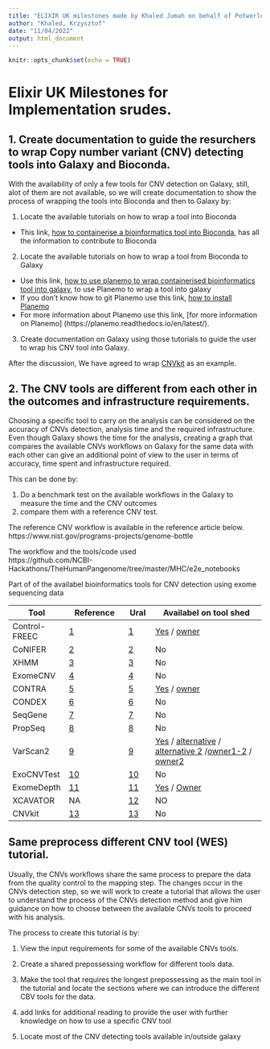 ```yaml
---
title: "ELIXIR UK milestones made by Khaled Jumah on behalf of Potworloicz team."
author: "Khaled, Krzysztof" 
date: "11/04/2022"
output: html_document
---
```


```r
knitr::opts_chunk$set(echo = TRUE)
```

# Elixir UK Milestones for Implementation srudes. 


## 1.  Create documentation to guide the resurchers to wrap Copy number variant (CNV) detecting tools into Galaxy and Bioconda. 

With the availability of only a few tools for CNV detection on Galaxy, still, alot of them are not available, so we will create documentation to show the process of wrapping the tools into Bioconda and then to Galaxy by: 

1. Locate the available tutorials on how to wrap a tool into Bioconda

- This link, [how to containerise a bioinformatics tool into Bioconda](https://bioconda.github.io/contributor/index.html),  has all the information to contribute to Bioconda  
2. Locate the available tutorials on how to wrap a tool from Bioconda to Galaxy 
- Use this link, [how to use planemo to wrap containerised bioinformatics tool into galaxy](https://planemo.readthedocs.io/en/latest/writing_standalone.html), to use Planemo to wrap a tool into galaxy  
- If you don’t know how to git Planemo use this link, [how to install Planemo](https://planemo.readthedocs.io/en/latest/installation.html)
 - For more information about Planemo use this link, [for more information on Planemo] (https://planemo.readthedocs.io/en/latest/).
3. Create documentation on Galaxy using those tutorials to guide the user to wrap his CNV tool into Galaxy. 

After the discussion, We have agreed to wrap [CNVkit](https://cnvkit.readthedocs.io/en/stable/) as an example.  


## 2. The CNV tools are different from each other in the outcomes and infrastructure requirements. 
Choosing a specific tool to carry on the analysis can be considered on the accuracy of CNVs detection, analysis time and the required infrastructure. Even though Galaxy shows the time for the analysis, creating a graph that compares the available CNVs workflows on Galaxy for the same data with each other can give an additional point of view to the user in terms of accuracy, time spent and infrastructure required. 
  
This can be done by:  

1. Do a benchmark test on the available workflows in the Galaxy to measure the time and the CNV outcomes  
2. compare them with a reference CNV test.    

The reference CNV workflow is available in the reference article below.  
https://www.nist.gov/programs-projects/genome-bottle  
 
The workflow and the tools/code used  
https://github.com/NCBI-Hackathons/TheHumanPangenome/tree/master/MHC/e2e_notebooks 
 
Part of of the availabel bioinformatics tools for CNV detection using exome sequencing data 

Tool| Reference | Ural | Availabel on tool shed    
----| --------- | ---- | -------------------
Control-FREEC| [1](https://bmcbioinformatics.biomedcentral.com/articles/10.1186/1471-2105-14-S11-S1#ref-CR53)| [1](http://bioinfo-out.curie.fr/projects/freec/) | [Yes](https://toolshed.g2.bx.psu.edu/repository/browse_repositories?f-free-text-search=Control-FREEC&sort=name&operation=view_or_manage_repository&id=fafcb3ceb9215f19) / [owner](https://toolshed.g2.bx.psu.edu/repository/browse_repositories_by_user?user_id=b563abc230aa8fd0)
CoNIFER | [2](https://bmcbioinformatics.biomedcentral.com/articles/10.1186/1471-2105-14-S11-S1#ref-CR54) | [2](http://conifer.sf.net/) | No
XHMM | [3](https://bmcbioinformatics.biomedcentral.com/articles/10.1186/1471-2105-14-S11-S1#ref-CR55) | [3](http://atgu.mgh.harvard.edu/xhmm) | No 
ExomeCNV | [4](https://bmcbioinformatics.biomedcentral.com/articles/10.1186/1471-2105-14-S11-S1#ref-CR49) | [4](http://cran.r-project.org/src/contrib/Archive/ExomeCNV/) | No
CONTRA | [5](https://bmcbioinformatics.biomedcentral.com/articles/10.1186/1471-2105-14-S11-S1#ref-CR77) | [5](http://contra-cnv.sourceforge.net/) | [Yes](https://toolshed.g2.bx.psu.edu/repository/browse_repositories?f-free-text-search=CONTRA&sort=name&operation=view_or_manage_repository&id=5ed52e96157e1d8b) / [owner](https://toolshed.g2.bx.psu.edu/repository/browse_repositories_by_user?user_id=fa71383023bd0c81)
CONDEX | [6](https://bmcbioinformatics.biomedcentral.com/articles/10.1186/1471-2105-14-S11-S1#ref-CR78) | [6](http://code.google.com/p/condr) | No
SeqGene | [7](https://bmcbioinformatics.biomedcentral.com/articles/10.1186/1471-2105-14-S11-S1#ref-CR79) | [7](http://seqgene.sourceforge.net/) | No
PropSeq | [8](https://bmcbioinformatics.biomedcentral.com/articles/10.1186/1471-2105-14-S11-S1#ref-CR52) | [8](http://bioinformatics.nki.nl/ocs/) | No
VarScan2 | [9](https://bmcbioinformatics.biomedcentral.com/articles/10.1186/1471-2105-14-S11-S1#ref-CR50) | [9](http://genome.wustl.edu/software/varscan) | [Yes](https://toolshed.g2.bx.psu.edu/repository/browse_repositories?f-free-text-search=VarScan2&sort=name&operation=view_or_manage_repository&id=2a3dbf8c5c7d05b5) / [alternative](https://toolshed.g2.bx.psu.edu/repository/browse_repositories?f-free-text-search=VarScan2&sort=name&operation=view_or_manage_repository&id=885b054013c7d7ba) / [alternative 2](https://toolshed.g2.bx.psu.edu/repository/view_repository?sort=name&operation=view_or_manage_repository&id=af4ecd84770259cd) /[owner1-2](https://toolshed.g2.bx.psu.edu/repository/browse_repositories_by_user?user_id=5487164d09c88395) / [owner2](https://toolshed.g2.bx.psu.edu/repository/browse_repositories_by_user?user_id=fa71383023bd0c81)
ExoCNVTest | [10](https://bmcbioinformatics.biomedcentral.com/articles/10.1186/1471-2105-14-S11-S1#ref-CR56) | [10](http://www1.imperial.ac.uk/medicine/people/l.coin) | No 
ExomeDepth | [11](https://bmcbioinformatics.biomedcentral.com/articles/10.1186/1471-2105-14-S11-S1#ref-CR30) | [11](http://cran.r-project.org/web/packages/ExomeDepth/index.html) | [Yes](https://toolshed.g2.bx.psu.edu/repository/browse_repositories?f-free-text-search=ExomeDepth&sort=name&operation=view_or_manage_repository&id=7dc050469e4bd1bb) / [Owner](https://toolshed.g2.bx.psu.edu/repository/browse_repositories_by_user?user_id=63e16d726d394a5e)
XCAVATOR | NA | [12](https://sourceforge.net/projects/xcavator/) | NO 
CNVkit |  [13](https://cnvkit.readthedocs.io/en/stable/) | [13](https://github.com/imgag/ClinCNV) | No 


## Same preprocess different CNV tool (WES) tutorial. 
Usually, the CNVs workflows share the same process to prepare the data from the quality control to the mapping step. The changes occur in the CNVs detection step, so we will work to create a tutorial that allows the user to understand the process of the CNVs detection method and give him guidance on how to choose between the available CNVs tools to proceed with his analysis. 

The process to create this tutorial is by: 

1. View the input requirements for some of the available CNVs tools. 

2. Create a shared prepossessing workflow for different tools data. 

3. Make the tool that requires the longest prepossessing as the main tool in the tutorial and locate the sections where we can introduce the different CBV tools for the data. 

4. add links for additional reading to provide the user with further knowledge on how to use a specific CNV tool 

5. Locate most of the CNV detecting tools available in/outside galaxy   


